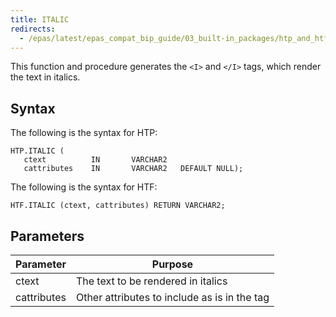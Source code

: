```yaml
---
title: ITALIC
redirects:
  - /epas/latest/epas_compat_bip_guide/03_built-in_packages/htp_and_htf/italic/ #generated for docs/epas/reorg-role-use-case-mode
---
```


This function and procedure generates the `<I>` and `</I>` tags, which render the text in italics.

## Syntax

The following is the syntax for HTP:

```
HTP.ITALIC (
   ctext          IN       VARCHAR2
   cattributes    IN       VARCHAR2   DEFAULT NULL);
```

The following is the syntax for HTF:

```
HTF.ITALIC (ctext, cattributes) RETURN VARCHAR2;
```

## Parameters

| Parameter | Purpose |
| --------- | -------- |
| ctext | The text to be rendered in italics |
| cattributes | Other attributes to include as is in the tag |
